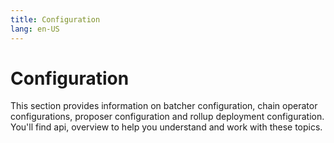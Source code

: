 ```yaml
---
title: Configuration
lang: en-US
---
```



# Configuration

This section provides information on batcher configuration, chain operator configurations, proposer configuration and rollup deployment configuration. You'll find api, overview to help you understand and work with these topics.

<Cards>
  <Card title="Batcher configuration" href="/builders/chain-operators/configuration/batcher" />
  <Card title="Chain operator configurations" href="/builders/chain-operators/configuration/overview" />
  <Card title="Proposer configuration" href="/builders/chain-operators/configuration/proposer" />
  <Card title="Rollup deployment configuration" href="/builders/chain-operators/configuration/rollup" />
</Cards>